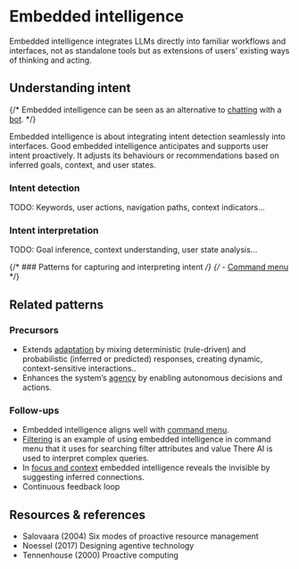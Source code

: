
<Meta title='Patterns/Embedded Intelligence' />

# Embedded intelligence

Embedded intelligence integrates LLMs directly into familiar workflows and interfaces, not as standalone tools but as extensions of users’ existing ways of thinking and acting.

## Understanding intent

{/* Embedded intelligence can be seen as an alternative to [chatting](../?path=/docs/compositions-messaging--docs) with a [bot](../?path=/docs/patterns-intelligence-bot--docs). */}

Embedded intelligence is about integrating intent detection seamlessly into interfaces. Good embedded intelligence anticipates and supports user intent proactively. It adjusts its behaviours or recommendations based on inferred goals, context, and user states.

### Intent detection

TODO: Keywords, user actions, navigation paths, context indicators...

### Intent interpretation

TODO: Goal inference, context understanding, user state analysis...

{/* ### Patterns for capturing and interpreting intent */}
{/* - [Command menu](../?path=/docs/patterns-interaction-command-menu--docs) */}

## Related patterns

### Precursors

- Extends [adaptation](../?path=/docs/foundations-adaptation--docs) by mixing deterministic (rule-driven) and probabilistic (inferred or predicted) responses, creating dynamic, context-sensitive interactions..
- Enhances the system’s [agency](../?path=/docs/foundations-agency--docs) by enabling autonomous decisions and actions.

### Follow-ups

- Embedded intelligence aligns well with [command menu](../?path=/docs/patterns-interaction-command-menu--docs).
- [Filtering](../?path=/docs/compositions-browsing-sensemaking-filtering--docs) is an example of using embedded intelligence in command menu that it uses for searching filter attributes and value There AI is used to interpret complex queries.
- In [focus and context](../?path=/docs/patterns-interaction-focus-and-context--docs) embedded intelligence reveals the invisible by suggesting inferred connections.
- Continuous feedback loop

## Resources & references

- Salovaara (2004) Six modes of proactive resource management
- Noessel (2017) Designing agentive technology
- Tennenhouse (2000) Proactive computing